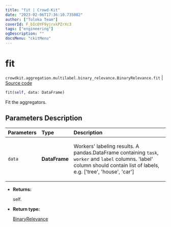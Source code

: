 ```yaml
---
title: "fit | Crowd-Kit"
date: "2023-02-06T17:36:10.735082"
author: ["Toloka Team"]
coverId: F_bIcOYF9yjrxkPZrXc3
tags: ["engineering"]
ogDescription: ""
docsMenu: "ckitMenu"
---
```


# fit
`crowdkit.aggregation.multilabel.binary_relevance.BinaryRelevance.fit` | [Source code](https://github.com/Toloka/crowd-kit/blob/v1.2.0/crowdkit/aggregation/multilabel/binary_relevance.py#L70)

```python
fit(self, data: DataFrame)
```

Fit the aggregators.

## Parameters Description

| Parameters | Type | Description |
| :----------| :----| :-----------|
`data`|**DataFrame**|<p>Workers&#x27; labeling results. A pandas.DataFrame containing `task`, `worker` and `label` columns. &#x27;label&#x27; column should contain list of labels, e.g. [&#x27;tree&#x27;, &#x27;house&#x27;, &#x27;car&#x27;]</p>

* **Returns:**

  self.

* **Return type:**

  [BinaryRelevance](/docs-new/crowd-kit/reference/crowdkit.aggregation.multilabel.binary_relevance.BinaryRelevance)

